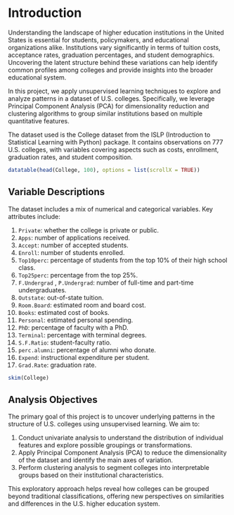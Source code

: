 # Introduction

Understanding the landscape of higher education institutions in the United States is essential for students, policymakers, and educational organizations alike. Institutions vary significantly in terms of tuition costs, acceptance rates, graduation percentages, and student demographics. Uncovering the latent structure behind these variations can help identify common profiles among colleges and provide insights into the broader educational system.

In this project, we apply unsupervised learning techniques to explore and analyze patterns in a dataset of U.S. colleges. Specifically, we leverage Principal Component Analysis (PCA) for dimensionality reduction and clustering algorithms to group similar institutions based on multiple quantitative features.

The dataset used is the College dataset from the ISLP (Introduction to Statistical Learning with Python) package. It contains observations on 777 U.S. colleges, with variables covering aspects such as costs, enrollment, graduation rates, and student composition.

```r
datatable(head(College, 100), options = list(scrollX = TRUE))
```

## Variable Descriptions

The dataset includes a mix of numerical and categorical variables. Key attributes include:

1. `Private`: whether the college is private or public.
2. `Apps`: number of applications received.
3. `Accept`: number of accepted students.
4. `Enroll`: number of students enrolled.
5. `Top10perc`: percentage of students from the top 10% of their high school class.
6. `Top25perc`: percentage from the top 25%.
7. `F.Undergrad` , `P.Undergrad`: number of full-time and part-time undergraduates.
8. `Outstate`: out-of-state tuition.
9. `Room.Board`: estimated room and board cost.
10. `Books`: estimated cost of books.
11.	`Personal`: estimated personal spending.
12.	`PhD`: percentage of faculty with a PhD.
13.	`Terminal`: percentage with terminal degrees.
14.	`S.F.Ratio`: student-faculty ratio.
15.	`perc.alumni`: percentage of alumni who donate.
16.	`Expend`: instructional expenditure per student.
17.	`Grad.Rate`: graduation rate.

```r
skim(College)
```

## Analysis Objectives

The primary goal of this project is to uncover underlying patterns in the structure of U.S. colleges using unsupervised learning. We aim to:

1. Conduct univariate analysis to understand the distribution of individual features and explore possible groupings or transformations.
2. Apply Principal Component Analysis (PCA) to reduce the dimensionality of the dataset and identify the main axes of variation.
3. Perform clustering analysis to segment colleges into interpretable groups based on their institutional characteristics.

This exploratory approach helps reveal how colleges can be grouped beyond traditional classifications, offering new perspectives on similarities and differences in the U.S. higher education system.
